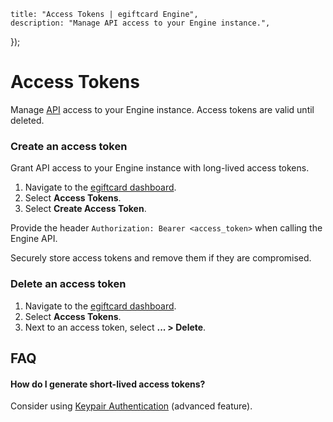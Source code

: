 
	title: "Access Tokens | egiftcard Engine",
	description: "Manage API access to your Engine instance.",
});

# Access Tokens

Manage [API](engine/references/api) access to your Engine instance. Access tokens are valid until deleted.

### Create an access token

Grant API access to your Engine instance with long-lived access tokens.

1. Navigate to the [egiftcard dashboard](https://egiftcard.cc/dashboard/engine).
1. Select **Access Tokens**.
1. Select **Create Access Token**.

Provide the header `Authorization: Bearer <access_token>` when calling the Engine API.

<Callout title="An access token is only shown once!" variant="warning">

Securely store access tokens and remove them if they are compromised.

</Callout>

### Delete an access token

1. Navigate to the [egiftcard dashboard](https://egiftcard.cc/dashboard/engine).
1. Select **Access Tokens**.
1. Next to an access token, select **... > Delete**.

## FAQ

#### How do I generate short-lived access tokens?

Consider using [Keypair Authentication](/engine/features/keypair-authentication) (advanced feature).
